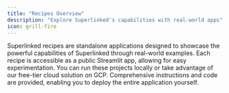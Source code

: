 ```yaml
---
title: "Recipes Overview"
description: "Explore Superlinked's capabilities with real-world apps"
icon: grill-fire
---
```



Superlinked recipes are standalone applications designed to showcase the powerful capabilities of Superlinked through real-world examples. Each recipe is accessible as a public Streamlit app, allowing for easy experimentation. You can run these projects locally or take advantage of our free-tier cloud solution on GCP. Comprehensive instructions and code are provided, enabling you to deploy the entire application yourself.


<RecipeTable />
